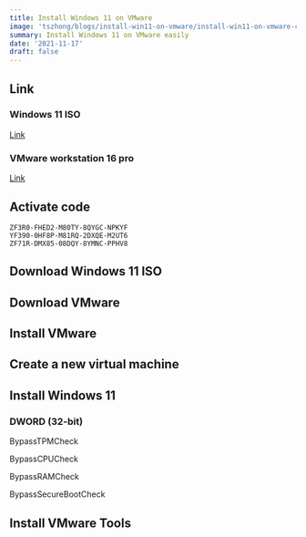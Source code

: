 ```yaml
---
title: Install Windows 11 on VMware
image: 'tszhong/blogs/install-win11-on-vmware/install-win11-on-vmware-cover.en_z6zbyd'
summary: Install Windows 11 on VMware easily
date: '2021-11-17'
draft: false
---
```


<YouTubeEmbed poster="maxresdefault" title="Install Windows 11 on VMware" id="QPNDKe7CB0Y" />

## Link

### Windows 11 ISO

[Link](https://www.microsoft.com/zh-hk/software-download/windows11)

### VMware workstation 16 pro

[Link](https://www.vmware.com/products/workstation-pro/workstation-pro-evaluation.html)

## Activate code

```
ZF3R0-FHED2-M80TY-8QYGC-NPKYF
YF390-0HF8P-M81RQ-2DXQE-M2UT6
ZF71R-DMX85-08DQY-8YMNC-PPHV8
```

## Download Windows 11 ISO

<CloudinaryImg
  mdx
  publicId="tszhong/blogs/install-win11-on-vmware/install-win11-on-vmware-0-1_ambcyx"
  width={1440}
  height={900}
  alt="Install windows 11 on vmware"
/>

<CloudinaryImg
  mdx
  publicId="tszhong/blogs/install-win11-on-vmware/install-win11-on-vmware-0-2_hbw4cf"
  width={1440}
  height={900}
  alt="Install windows 11 on vmware"
/>

<CloudinaryImg
  mdx
  publicId="tszhong/blogs/install-win11-on-vmware/install-win11-on-vmware-0-3_smpjjm"
  width={1440}
  height={900}
  alt="Install windows 11 on vmware"
/>

## Download VMware

<CloudinaryImg
  mdx
  publicId="tszhong/blogs/install-win11-on-vmware/install-win11-on-vmware-1-0_eeoahk"
  width={1440}
  height={900}
  alt="Install windows 11 on vmware"
/>

## Install VMware

<CloudinaryImg
  mdx
  publicId="tszhong/blogs/install-win11-on-vmware/install-win11-on-vmware-1-1_mdttgg"
  width={1440}
  height={900}
  alt="Install windows 11 on vmware"
/>

<CloudinaryImg
  mdx
  publicId="tszhong/blogs/install-win11-on-vmware/install-win11-on-vmware-1-2_gdaobs"
  width={1440}
  height={900}
  alt="Install windows 11 on vmware"
/>

<CloudinaryImg
  mdx
  publicId="tszhong/blogs/install-win11-on-vmware/install-win11-on-vmware-1-3_iwjvqj"
  width={1440}
  height={900}
  alt="Install windows 11 on vmware"
/>

<CloudinaryImg
  mdx
  publicId="tszhong/blogs/install-win11-on-vmware/install-win11-on-vmware-1-4_bjltkz"
  width={1440}
  height={900}
  alt="Install windows 11 on vmware"
/>

<CloudinaryImg
  mdx
  publicId="tszhong/blogs/install-win11-on-vmware/install-win11-on-vmware-1-5_pdj9xw"
  width={1440}
  height={900}
  alt="Install windows 11 on vmware"
/>

<CloudinaryImg
  mdx
  publicId="tszhong/blogs/install-win11-on-vmware/install-win11-on-vmware-1-6_hnrfqv"
  width={1440}
  height={900}
  alt="Install windows 11 on vmware"
/>

<CloudinaryImg
  mdx
  publicId="tszhong/blogs/install-win11-on-vmware/install-win11-on-vmware-1-7_pka595"
  width={1440}
  height={900}
  alt="Install windows 11 on vmware"
/>

<CloudinaryImg
  mdx
  publicId="tszhong/blogs/install-win11-on-vmware/install-win11-on-vmware-1-8_lxcmgi"
  width={1440}
  height={900}
  alt="Install windows 11 on vmware"
/>

## Create a new virtual machine

<CloudinaryImg
  mdx
  publicId="tszhong/blogs/install-win11-on-vmware/install-win11-on-vmware-1_e4bgy7"
  width={1440}
  height={900}
  alt="Install windows 11 on vmware"
/>

<CloudinaryImg
  mdx
  publicId="tszhong/blogs/install-win11-on-vmware/install-win11-on-vmware-2_vbjgzl"
  width={1440}
  height={900}
  alt="Install windows 11 on vmware"
/>

<CloudinaryImg
  mdx
  publicId="tszhong/blogs/install-win11-on-vmware/install-win11-on-vmware-3_bxczxg"
  width={1440}
  height={900}
  alt="Install windows 11 on vmware"
/>

<CloudinaryImg
  mdx
  publicId="tszhong/blogs/install-win11-on-vmware/install-win11-on-vmware-4_mktya6"
  width={1440}
  height={900}
  alt="Install windows 11 on vmware"
/>

<CloudinaryImg
  mdx
  publicId="tszhong/blogs/install-win11-on-vmware/install-win11-on-vmware-5_tnwrcx"
  width={1440}
  height={900}
  alt="Install windows 11 on vmware"
/>

<CloudinaryImg
  mdx
  publicId="tszhong/blogs/install-win11-on-vmware/install-win11-on-vmware-6_btmd06"
  width={1440}
  height={900}
  alt="Install windows 11 on vmware"
/>

<CloudinaryImg
  mdx
  publicId="tszhong/blogs/install-win11-on-vmware/install-win11-on-vmware-7_blemdp"
  width={1440}
  height={900}
  alt="Install windows 11 on vmware"
/>

<CloudinaryImg
  mdx
  publicId="tszhong/blogs/install-win11-on-vmware/install-win11-on-vmware-8_j9mv4m"
  width={1440}
  height={900}
  alt="Install windows 11 on vmware"
/>

<CloudinaryImg
  mdx
  publicId="tszhong/blogs/install-win11-on-vmware/install-win11-on-vmware-9_knpsam"
  width={1440}
  height={900}
  alt="Install windows 11 on vmware"
/>

<CloudinaryImg
  mdx
  publicId="tszhong/blogs/install-win11-on-vmware/install-win11-on-vmware-10_xktei4"
  width={1440}
  height={900}
  alt="Install windows 11 on vmware"
/>

<CloudinaryImg
  mdx
  publicId="tszhong/blogs/install-win11-on-vmware/install-win11-on-vmware-11_fwn2ln"
  width={1440}
  height={900}
  alt="Install windows 11 on vmware"
/>

## Install Windows 11

<CloudinaryImg
  mdx
  publicId="tszhong/blogs/install-win11-on-vmware/install-win11-on-vmware-12_t0sl0q"
  width={1440}
  height={900}
  alt="Install windows 11 on vmware"
/>

<CloudinaryImg
  mdx
  publicId="tszhong/blogs/install-win11-on-vmware/install-win11-on-vmware-13_eej67k"
  width={1440}
  height={900}
  alt="Install windows 11 on vmware"
/>

<CloudinaryImg
  mdx
  publicId="tszhong/blogs/install-win11-on-vmware/install-win11-on-vmware-14_tivrdj"
  width={1440}
  height={900}
  alt="Install windows 11 on vmware"
/>

<CloudinaryImg
  mdx
  publicId="tszhong/blogs/install-win11-on-vmware/install-win11-on-vmware-15_glgbpo"
  width={1440}
  height={900}
  alt="Install windows 11 on vmware"
/>

<CloudinaryImg
  mdx
  publicId="tszhong/blogs/install-win11-on-vmware/install-win11-on-vmware-16_gvadql"
  width={1440}
  height={900}
  alt="Install windows 11 on vmware"
/>

<CloudinaryImg
  mdx
  publicId="tszhong/blogs/install-win11-on-vmware/install-win11-on-vmware-17_u1goeo"
  width={1440}
  height={900}
  alt="Install windows 11 on vmware"
/>

<CloudinaryImg
  mdx
  publicId="tszhong/blogs/install-win11-on-vmware/install-win11-on-vmware-18_najg6f"
  width={1440}
  height={900}
  alt="Install windows 11 on vmware"
/>

<CloudinaryImg
  mdx
  publicId="tszhong/blogs/install-win11-on-vmware/install-win11-on-vmware-19_mxmyjg"
  width={1440}
  height={900}
  alt="Install windows 11 on vmware"
/>

### DWORD (32-bit)

BypassTPMCheck

BypassCPUCheck

BypassRAMCheck

BypassSecureBootCheck

<CloudinaryImg
  mdx
  publicId="tszhong/blogs/install-win11-on-vmware/install-win11-on-vmware-20_nyzkfm"
  width={1440}
  height={900}
  alt="Install windows 11 on vmware"
/>

<CloudinaryImg
  mdx
  publicId="tszhong/blogs/install-win11-on-vmware/install-win11-on-vmware-21_yeozh4"
  width={1440}
  height={900}
  alt="Install windows 11 on vmware"
/>

<CloudinaryImg
  mdx
  publicId="tszhong/blogs/install-win11-on-vmware/install-win11-on-vmware-22_sbnavm"
  width={1440}
  height={900}
  alt="Install windows 11 on vmware"
/>

<CloudinaryImg
  mdx
  publicId="tszhong/blogs/install-win11-on-vmware/install-win11-on-vmware-23_nwlcub"
  width={1440}
  height={900}
  alt="Install windows 11 on vmware"
/>

<CloudinaryImg
  mdx
  publicId="tszhong/blogs/install-win11-on-vmware/install-win11-on-vmware-24_cqo9bs"
  width={1440}
  height={900}
  alt="Install windows 11 on vmware"
/>

<CloudinaryImg
  mdx
  publicId="tszhong/blogs/install-win11-on-vmware/install-win11-on-vmware-25_baky1g"
  width={1440}
  height={900}
  alt="Install windows 11 on vmware"
/>

## Install VMware Tools

<CloudinaryImg
  mdx
  publicId="tszhong/blogs/install-win11-on-vmware/install-win11-on-vmware-26_dbhtut"
  width={1440}
  height={900}
  alt="Install windows 11 on vmware"
/>

<CloudinaryImg
  mdx
  publicId="tszhong/blogs/install-win11-on-vmware/install-win11-on-vmware-27_nn82k1"
  width={1440}
  height={900}
  alt="Install windows 11 on vmware"
/>

<CloudinaryImg
  mdx
  publicId="tszhong/blogs/install-win11-on-vmware/install-win11-on-vmware-29_ddqydd"
  width={1440}
  height={900}
  alt="Install windows 11 on vmware"
/>

<CloudinaryImg
  mdx
  publicId="tszhong/blogs/install-win11-on-vmware/install-win11-on-vmware-28_loxchy"
  width={1440}
  height={900}
  alt="Install windows 11 on vmware"
/>

<CloudinaryImg
  mdx
  publicId="tszhong/blogs/install-win11-on-vmware/install-win11-on-vmware-30_exmgmg"
  width={1440}
  height={900}
  alt="Install windows 11 on vmware"
/>

<CloudinaryImg
  mdx
  publicId="tszhong/blogs/install-win11-on-vmware/install-win11-on-vmware-31_ahfthr"
  width={1440}
  height={900}
  alt="Install windows 11 on vmware"
/>

<CloudinaryImg
  mdx
  publicId="tszhong/blogs/install-win11-on-vmware/install-win11-on-vmware-32_hppz8a"
  width={1440}
  height={900}
  alt="Install windows 11 on vmware"
/>
